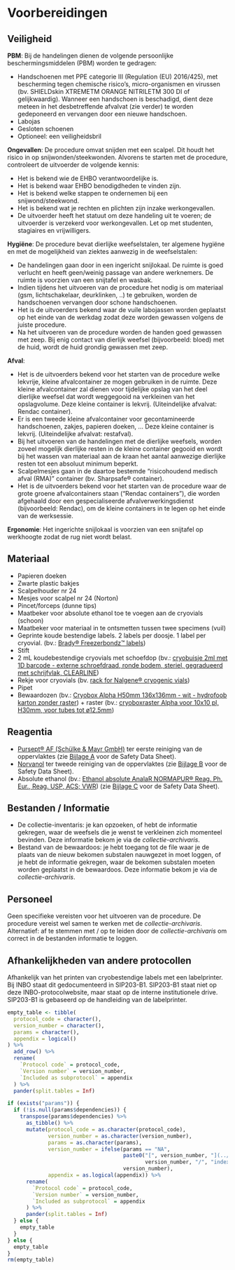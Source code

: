 # Voorbereidingen

## Veiligheid

**PBM**: Bij de handelingen dienen de volgende persoonlijke beschermingsmiddelen (PBM) worden te gedragen:

-   Handschoenen met PPE categorie III (Regulation (EU) 2016/425), met bescherming tegen chemische risico’s, micro-organismen en virussen (bv. SHIELDskin XTREMETM ORANGE NITRILETM 300 DI of gelijkwaardig). Wanneer een handschoen is beschadigd, dient deze meteen in het desbetreffende afvalvat (zie verder) te worden gedeponeerd en vervangen door een nieuwe handschoen.
-   Labojas
-   Gesloten schoenen
-   Optioneel: een veiligheidsbril

**Ongevallen**: De procedure omvat snijden met een scalpel.
Dit houdt het risico in op snijwonden/steekwonden.
Alvorens te starten met de procedure, controleert de uitvoerder de volgende kennis:

-   Het is bekend wie de EHBO verantwoordelijke is.
-   Het is bekend waar EHBO benodigdheden te vinden zijn.
-   Het is bekend welke stappen te ondernemen bij een snijwond/steekwond.
-   Het is bekend wat je rechten en plichten zijn inzake werkongevallen.
-   De uitvoerder heeft het statuut om deze handeling uit te voeren; de uitvoerder is verzekerd voor werkongevallen. Let op met studenten, stagiaires en vrijwilligers.

**Hygiëne**: De procedure bevat dierlijke weefselstalen, ter algemene hygiëne en met de mogelijkheid van ziektes aanwezig in de weefselstalen:

-   De handelingen gaan door in een ingericht snijlokaal. De ruimte is goed verlucht en heeft geen/weinig passage van andere werknemers. De ruimte is voorzien van een snijtafel en wasbak.
-   Indien tijdens het uitvoeren van de procedure het nodig is om materiaal (gsm, lichtschakelaar, deurklinken, ..) te gebruiken, worden de handschoenen vervangen door schone handschoenen.
-   Het is de uitvoerders bekend waar de vuile labojassen worden geplaatst op het einde van de werkdag zodat deze worden gewassen volgens de juiste procedure.
-   Na het uitvoeren van de procedure worden de handen goed gewassen met zeep. Bij enig contact van dierlijk weefsel (bijvoorbeeld: bloed) met de huid, wordt de huid grondig gewassen met zeep.

**Afval**:

-   Het is de uitvoerders bekend voor het starten van de procedure welke lekvrije, kleine afvalcontainer ze mogen gebruiken in de ruimte. Deze kleine afvalcontainer zal dienen voor tijdelijke opslag van het deel dierlijke weefsel dat wordt weggegooid na verkleinen van het opslagvolume. Deze kleine container is lekvrij. (Uiteindelijke afvalvat: Rendac container).
-   Er is een tweede kleine afvalcontainer voor gecontamineerde handschoenen, zakjes, papieren doeken, … Deze kleine container is lekvrij. (Uiteindelijke afvalvat: restafval).
-   Bij het uitvoeren van de handelingen met de dierlijke weefsels, worden zoveel mogelijk dierlijke resten in de kleine container gegooid en wordt bij het wassen van materiaal aan de kraan het aantal aanwezige dierlijke resten tot een absoluut minimum beperkt.
-   Scalpelmesjes gaan in de daartoe bestemde “risicohoudend medisch afval (RMA)” container (bv. Sharpsafe® container).
-   Het is de uitvoerders bekend voor het starten van de procedure waar de grote groene afvalcontainers staan ("Rendac containers"), die worden afgehaald door een gespecialiseerde afvalverwerkingsdienst (bijvoorbeeld: Rendac), om de kleine containers in te legen op het einde van de werksessie.

**Ergonomie**: Het ingerichte snijlokaal is voorzien van een snijtafel op werkhoogte zodat de rug niet wordt belast.

```{=html}
<!--
vaccinaties, beschermende kledij, waarschuwingen bij gebruikte chemicaliën, wat te doen in nood, ...
-->
```

## Materiaal

-   Papieren doeken
-   Zwarte plastic bakjes
-   Scalpelhouder nr 24
-   Mesjes voor scalpel nr 24 (Norton)
-   Pincet/forceps (dunne tips)
-   Maatbeker voor absolute ethanol toe te voegen aan de cryovials (schoon)
-   Maatbeker voor materiaal in te ontsmetten tussen twee specimens (vuil)
-   Geprinte koude bestendige labels. 2 labels per doosje. 1 label per cryovial. (bv.: [Brady® Freezerbondz™ labels](https://shop.goossaert.be/freezerbondz-labels-voor-bbp33-i3300-printers-18.html))
-   Stift
-   2 mL koudebestendige cryovials met schoefdop (bv.: [cryobuisje 2ml met 1D barcode - externe schroefdraad, ronde bodem, steriel, gegradueerd met schrijfvlak, CLEARLINE](https://www.novolab.be/cryobuisje-met-1d-barcode-steriel-gegradueerd-met-schrijfvlak-clearline.html))
-   Rekje voor cryovials (bv. [rack for Nalgene® cryogenic vials](https://www.sigmaaldrich.com/BE/en/product/sigma/r0638?utm_source=google%2Cgoogle&utm_medium=organicshopping%2Ccpc&utm_campaign=21791215847&utm_content=171640281794&gclid=Cj0KCQjwj4K5BhDYARIsAD1Ly2qNPDxBpyfYi8jwBty10QYijqSWk5jU9gJWkaaRn8w9RK5r8MKGsbsaAi-aEALw_wcB))
-   Pipet
-   Bewaardozen (bv.: [Cryobox Alpha H50mm 136x136mm - wit - hydrofoob karton zonder raster](https://www.novolab.be/cryobox-alpha-h50mm-136x136mm-wit-hydrofoob-karton-zonder-raster.html)) + raster (bv.: [cryoboxraster Alpha voor 10x10 pl, H30mm, voor tubes tot ø12.5mm](https://www.novolab.be/cryoboxraster-alpha-voor-10x10-pl-h30mm-voor-tubes-tot-o125mm.html))

```{=html}
<!--
(Materiaal, labels, data registratie (`GPS`, tablet, smartphone, ...))
-->
```

## Reagentia

-   [Pursept® AF (Schülke & Mayr GmbH)](https://www.hygi.de/schuelke-puresept-desinfektionskonzentrat-2-liter-flasche-pd-144245?utctx=92b47f55-9304-461a-ad44-b30f1dd2b0c3) ter eerste reiniging van de oppervlaktes (zie [Bijlage A](#bijlage-a) voor de Safety Data Sheet).
-   [Norvanol](https://www.carlroth.com/be/en/a-to-z/ethanol/p/0911.4) ter tweede reiniging van de oppervlaktes (zie [Bijlage B](#bijlage-b) voor de Safety Data Sheet).
-   Absolute ethanol (bv.: [Ethanol absolute AnalaR NORMAPUR® Reag. Ph. Eur., Reag. USP, ACS; VWR](https://www.avantorsciences.com/uk/en/product/733157/ethanol-absolute-99-8-analar-normapur-acs-reag-ph-eur-analytical-reagent)) (zie [Bijlage C](#bijlage-c) voor de Safety Data Sheet).

## Bestanden / Informatie

-   De collectie-inventaris: je kan opzoeken, of hebt de informatie gekregen, waar de weefsels die je wenst te verkleinen zich momenteel bevinden. Deze informatie bekom je via de *collectie-archivaris*.
-   Bestand van de bewaardoos: je hebt toegang tot de file waar je de plaats van de nieuw bekomen substalen nauwgezet in moet loggen, of je hebt de informatie gekregen, waar de bekomen substalen moeten worden geplaatst in de bewaardoos. Deze informatie bekom je via de *collectie-archivaris*.

## Personeel

Geen specifieke vereisten voor het uitvoeren van de procedure.
De procedure vereist wel samen te werken met de *collectie-archivaris*.
Alternatief: af te stemmen met / op te leiden door de *collectie-archivaris* om correct in de bestanden informatie te loggen.

```{=html}
<!--
Welke rollen en waarom? Minimaal aantal personen nodig? Welke kennis en vaardigheden zijn nodig?
-->
```

## Afhankelijkheden van andere protocollen

Afhankelijk van het printen van cryobestendige labels met een labelprinter.
Bij INBO staat dit gedocumenteerd in SIP203-B1.
SIP203-B1 staat niet op deze INBO-protocolwebsite, maar staat op de interne institutionele drive.
SIP203-B1 is gebaseerd op de handleiding van de labelprinter.

```{=html}
<!--
Moet een ander protocol gekend zijn voor dit protocol kan uitgevoerd worden?
The tabel hieronder zal automatisch ingevuld worden op basis van informatie
in de yaml sectie van het `index.Rmd` bestand
-->
```

```r
empty_table <- tibble(
  protocol_code = character(),
  version_number = character(),
  params = character(),
  appendix = logical()
) %>%
  add_row() %>%
  rename(
    `Protocol code` = protocol_code,
    `Version number` = version_number,
    `Included as subprotocol` = appendix
  ) %>%
  pander(split.tables = Inf)

if (exists("params")) {
  if (!is.null(params$dependencies)) {
    transpose(params$dependencies) %>%
      as_tibble() %>%
      mutate(protocol_code = as.character(protocol_code),
             version_number = as.character(version_number),
             params = as.character(params),
             version_number = ifelse(params == "NA",
                                     paste0("[", version_number, "](../",
                                            version_number, "/", "index.html)"),
                                     version_number),
             appendix = as.logical(appendix)) %>%
      rename(
        `Protocol code` = protocol_code,
        `Version number` = version_number,
        `Included as subprotocol` = appendix
      ) %>%
      pander(split.tables = Inf)
  } else {
    empty_table
  }
} else {
  empty_table
}
rm(empty_table)
```
